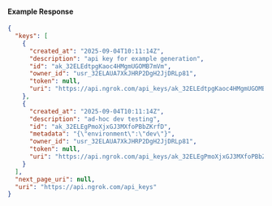 
#### Example Response

```json
{
  "keys": [
    {
      "created_at": "2025-09-04T10:11:14Z",
      "description": "api key for example generation",
      "id": "ak_32ELEdtpgKaoc4HMgmUGOMB7mVm",
      "owner_id": "usr_32ELAUA7XkJHRP2DgH2JjDRLp81",
      "token": null,
      "uri": "https://api.ngrok.com/api_keys/ak_32ELEdtpgKaoc4HMgmUGOMB7mVm"
    },
    {
      "created_at": "2025-09-04T10:11:14Z",
      "description": "ad-hoc dev testing",
      "id": "ak_32ELEgPmoXjxGJ3MXfoPBbZKrfD",
      "metadata": "{\"environment\":\"dev\"}",
      "owner_id": "usr_32ELAUA7XkJHRP2DgH2JjDRLp81",
      "token": null,
      "uri": "https://api.ngrok.com/api_keys/ak_32ELEgPmoXjxGJ3MXfoPBbZKrfD"
    }
  ],
  "next_page_uri": null,
  "uri": "https://api.ngrok.com/api_keys"
}
```
